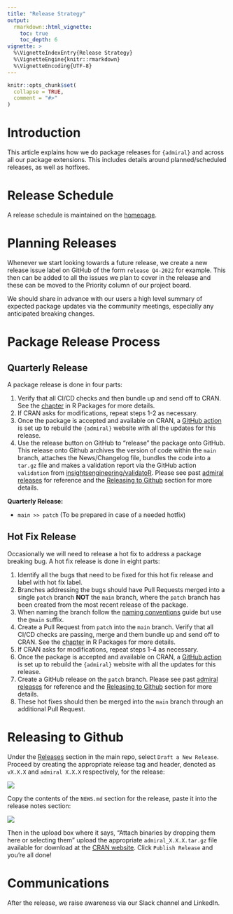```yaml
---
title: "Release Strategy"
output: 
  rmarkdown::html_vignette:
    toc: true
    toc_depth: 6
vignette: >
  %\VignetteIndexEntry{Release Strategy}
  %\VignetteEngine{knitr::rmarkdown}
  %\VignetteEncoding{UTF-8}
---
```


```r
knitr::opts_chunk$set(
  collapse = TRUE,
  comment = "#>"
)
```

# Introduction

This article explains how we do package releases for `{admiral}` and across all our
package extensions. This includes details around planned/scheduled releases, as well
as hotfixes.

# Release Schedule

A release schedule is maintained on the [homepage](https://pharmaverse.github.io/admiral/#release-schedule).

# Planning Releases

Whenever we start looking towards a future release, we create a new release issue
label on GitHub of the form `release Q4-2022` for example. This then can be added
to all the issues we plan to cover in the release and these can be moved to the
Priority column of our project board.

We should share in advance with our users a high level summary of expected package
updates via the community meetings, especially any anticipated breaking changes.

# Package Release Process

## Quarterly Release

A package release is done in four parts:

1) Verify that all CI/CD checks and then bundle up and send off to CRAN. See the [chapter](https://r-pkgs.org/release.html#decide-the-release-type) in R Packages for more details.
1) If CRAN asks for modifications, repeat steps 1-2 as necessary.
1) Once the package is accepted and available on CRAN, a [GitHub action](https://github.com/pharmaverse/admiral/actions/workflows/pages/pages-build-deployment) is set up to rebuild the `{admiral}` website with all the updates for this release.
1) Use the release button on GitHub to "release" the package onto GitHub.  This release onto Github archives the version of code within the `main` branch, attaches the News/Changelog file, bundles the code into a `tar.gz` file and makes a validation report via the GitHub action `validation` from [insightsengineering/validatoR](https://github.com/insightsengineering/thevalidatoR).  Please see past [admiral releases](https://github.com/pharmaverse/admiral/releases) for reference and the [Releasing to Github](release_strategy.html#releasing-to-github) section for more details.

**Quarterly Release:**  

* `main >> patch` (To be prepared in case of a needed hotfix)

## Hot Fix Release

Occasionally we will need to release a hot fix to address a package breaking bug.  A hot fix release is done in eight parts:

1) Identify all the bugs that need to be fixed for this hot fix release and label with hot fix label.
1) Branches addressing the bugs should have Pull Requests merged into a single `patch` branch **NOT** the `main` branch, where the `patch` branch has been created from the most recent release of the package.
1) When naming the branch follow the [naming conventions](git_usage.html#implementing-an-issue) guide but use the `@main` suffix. 
1) Create a Pull Request from `patch` into the `main` branch.  Verify that all CI/CD checks are passing, merge and them bundle up and send off to CRAN. See the [chapter](https://r-pkgs.org/release.html#decide-the-release-type) in R Packages for more details.
1) If CRAN asks for modifications, repeat steps 1-4 as necessary.
1) Once the package is accepted and available on CRAN, a [GitHub action](https://github.com/pharmaverse/admiral/actions/workflows/pages/pages-build-deployment) is set up to rebuild the `{admiral}` website with all the updates for this release.
1) Create a GitHub release on the `patch` branch. Please see past [admiral releases](https://github.com/pharmaverse/admiral/releases) for reference and the [Releasing to Github](release_strategy.html#releasing-to-github) section for more details.
1) These hot fixes should then be merged into the `main` branch through an additional Pull Request.  

# Releasing to Github
Under the [Releases](https://github.com/pharmaverse/admiral/releases) section in the main repo, select `Draft a New Release`. Proceed by creating the appropriate release tag and header, denoted as `vX.X.X` and `admiral X.X.X` respectively, for the release:

![](https://user-images.githubusercontent.com/43018762/228875673-5b6daa64-1909-47c9-bd61-69b810c2f742.png)

Copy the contents of the `NEWS.md` section for the release, paste it into the release notes section:

![](https://user-images.githubusercontent.com/43018762/228875743-d17729fe-9b38-432a-9bb0-5fdc157ec231.png)

Then in the upload box where it says, "Attach binaries by dropping them here or selecting them" upload the appropriate `admiral_X.X.X.tar.gz` file available for download at the  [CRAN website](https://cran.r-project.org/web/packages/admiral/index.html). Click `Publish Release` and you're all done!

# Communications

After the release, we raise awareness via our Slack channel and LinkedIn.
